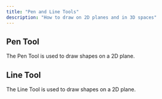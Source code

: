 ```yaml
---
title: "Pen and Line Tools"
description: "How to draw on 2D planes and in 3D spaces"
---
```


## Pen Tool&#x20;

The Pen Tool is used to draw shapes on a 2D plane.

<Accordion title="Using the Pen Tool" defaultOpen={false} />

<AccordionGroup>
  <Accordion title="Editing the curve" defaultOpen={false} />

  <Accordion title="Fill or extrude the curve" defaultOpen={false} />

  <Accordion title="Pipe the curve" defaultOpen={false} />
</AccordionGroup>



## Line Tool&#x20;

The Line Tool is used to draw shapes on a 2D plane.